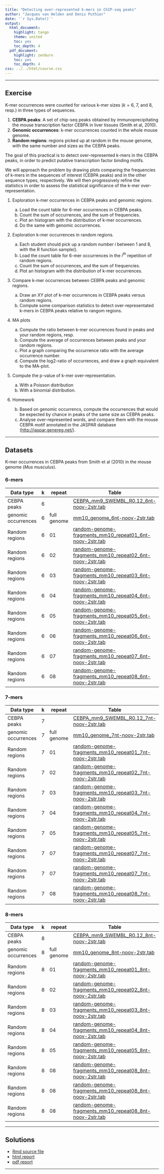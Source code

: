 ```yaml
---
title: "Detecting over-represented k-mers in ChIP-seq peaks"
author: "Jacques van Helden and Denis Puthier"
date: '`r Sys.Date()`'
output:
  html_document:
    highlight: tango
    theme: united
    toc: yes
    toc_depth: 4
  pdf_document:
    highlight: zenburn
    toc: yes
    toc_depth: 4
css: ../../html/course.css
---
```


* * * * * 

## Exercise

K-mer occurrences were counted for various k-mer sizes ($k=6$, $7$, and $8$, resp.) in three types of sequences. 

1. **CEBPA peaks**: A set of chip-seq peaks obtained by immunoprecipitating the mouse transcription factor CEBPA in liver tissues (Smith et al, 2010).
2. **Genomic occurrences**: k-mer occurrences counted in the whole mouse genome.
3. **Random regions**: regions picked up at random in the mouse genome, with the same number and sizes as the CEBPA peaks. 

The goal of this practical is to detect over-represented k-mers in the CEBPA peaks, in order to predict putative transcription factor binding motifs. 

We will approach the problem by drawing plots comparing the frequencies of k-mers in the sequences of interest (CEBPA peaks) and in the other sequence types, respectively. We will then progressively refine the statistics in order to assess the statistical significance of the k-mer over-representation. 

1. Exploration k-mer occurrences in CEBPA peaks and genomic regions.

    a. Load the count table for 6-mer occurrences in CEBPA peaks. 
    b. Count the sum of occurrences, and the sum of frequencies.
    c. Plot an histogram with the distribution of k-mer occurrences. 
    d. Do the same with genomic occurrences. 

2. Exploration k-mer occurrences in random regions. 

    a. Each student should pick up a random number $i$ between 1 and 8, with the R function sample().
    b. Load the count table for 6-mer occurrences in the $i^{th}$ repetition of random regions.  
    c. Count the sum of occurrences, and the sum of frequencies.
    d. Plot an histogram with the distribution of k-mer occurrences. 

3. Compare k-mer occurrences between CEBPA peaks and genomic regions. 

    a. Draw an XY plot of k-mer occurrences in CEBPA peaks versus random regions. 
    b. Compute some comparison statistics to detect over-representated k-mers in CEBPA peaks relative to rangom regions.
    

4. MA plots

    a. Compute the ratio between k-mer occurrences found in peaks and your random regions, resp. 
    b. Compute the average of occurrences between peaks and your random regions.
    c. Plot a graph comparing the occurrence ratio with the average occurrence number.
    c. Compute the log2-ratio of occurrences, and draw a graph equivalent to the MA-plot.
    
5. Compute the p-value of k-mer over-representation.

    a. With a Poisson distribution
    b. With a binomial distribution. 

6. Homework

    b. Based  on genomic occurrencs, compute the occurrences that would be expected by chance in peaks of the same size as CEBPA peaks.
    a. Analyse over-represented words, and compare them with the mouse CEBPA motif annotated in the JASPAR database ([http://jaspar.genereg.net/](http://jaspar.genereg.net/)).

* * * * * 

## Datasets

K-mer  occurrences in CEBPA peaks from Smith et al (2010) in the mouse genome (*Mus musculus*).

### 6-mers

| Data type | k | repeat | Table |
|--------------|---|--------|------------------------------------------------|
| CEBPA peaks | 6 | | [CEBPA_mm9_SWEMBL_R0.12_6nt-noov-2str.tab](../../data/kmer_occurrences/CEBPA_mm9_peaks_Ballester_2010/CEBPA_mm9_SWEMBL_R0.12_6nt-noov-2str.tab) |
| genomic occurrences | 6 | full genome | [mm10_genome_6nt-noov-2str.tab](../../data/kmer_occurrences/mm10_for_ASG_course/mm10_genome_6nt-noov-2str.tab) |
| Random regions | 6 | 01 | [random-genome-fragments_mm10_repeat01_6nt-noov-2str.tab](../../data/kmer_occurrences/random_fragments_mm10/random-genome-fragments_mm10_repeat01_6nt-noov-2str.tab) |
| Random regions | 6 | 02 | [random-genome-fragments_mm10_repeat02_6nt-noov-2str.tab](../../data/kmer_occurrences/random_fragments_mm10/random-genome-fragments_mm10_repeat02_6nt-noov-2str.tab) |
| Random regions | 6 | 03 | [random-genome-fragments_mm10_repeat03_6nt-noov-2str.tab](../../data/kmer_occurrences/random_fragments_mm10/random-genome-fragments_mm10_repeat03_6nt-noov-2str.tab) |
| Random regions | 6 | 04 | [random-genome-fragments_mm10_repeat04_6nt-noov-2str.tab](../../data/kmer_occurrences/random_fragments_mm10/random-genome-fragments_mm10_repeat04_6nt-noov-2str.tab) |
| Random regions | 6 | 05 | [random-genome-fragments_mm10_repeat05_6nt-noov-2str.tab](../../data/kmer_occurrences/random_fragments_mm10/random-genome-fragments_mm10_repeat05_6nt-noov-2str.tab) |
| Random regions | 6 | 06 | [random-genome-fragments_mm10_repeat06_6nt-noov-2str.tab](../../data/kmer_occurrences/random_fragments_mm10/random-genome-fragments_mm10_repeat06_6nt-noov-2str.tab) |
| Random regions | 6 | 07 | [random-genome-fragments_mm10_repeat07_6nt-noov-2str.tab](../../data/kmer_occurrences/random_fragments_mm10/random-genome-fragments_mm10_repeat07_6nt-noov-2str.tab) |
| Random regions | 6 | 08 | [random-genome-fragments_mm10_repeat08_6nt-noov-2str.tab](../../data/kmer_occurrences/random_fragments_mm10/random-genome-fragments_mm10_repeat08_6nt-noov-2str.tab) |

### 7-mers

| Data type | k | repeat | Table |
|--------------|---|--------|------------------------------------------------|
| CEBPA peaks | 7 | | [CEBPA_mm9_SWEMBL_R0.12_7nt-noov-2str.tab](../../data/kmer_occurrences/CEBPA_mm9_peaks_Ballester_2010/CEBPA_mm9_SWEMBL_R0.12_7nt-noov-2str.tab) |
| genomic occurrences | 7 | full genome | [mm10_genome_7nt-noov-2str.tab](../../data/kmer_occurrences/mm10_for_ASG_course/mm10_genome_7nt-noov-2str.tab) |
| Random regions | 7 | 01 | [random-genome-fragments_mm10_repeat01_7nt-noov-2str.tab](../../data/kmer_occurrences/random_fragments_mm10/random-genome-fragments_mm10_repeat01_7nt-noov-2str.tab) |
| Random regions | 7 | 02 | [random-genome-fragments_mm10_repeat02_7nt-noov-2str.tab](../../data/kmer_occurrences/random_fragments_mm10/random-genome-fragments_mm10_repeat02_7nt-noov-2str.tab) |
| Random regions | 7 | 03 | [random-genome-fragments_mm10_repeat03_7nt-noov-2str.tab](../../data/kmer_occurrences/random_fragments_mm10/random-genome-fragments_mm10_repeat03_7nt-noov-2str.tab) |
| Random regions | 7 | 04 | [random-genome-fragments_mm10_repeat04_7nt-noov-2str.tab](../../data/kmer_occurrences/random_fragments_mm10/random-genome-fragments_mm10_repeat04_7nt-noov-2str.tab) |
| Random regions | 7 | 05 | [random-genome-fragments_mm10_repeat05_7nt-noov-2str.tab](../../data/kmer_occurrences/random_fragments_mm10/random-genome-fragments_mm10_repeat05_7nt-noov-2str.tab) |
| Random regions | 7 | 07 | [random-genome-fragments_mm10_repeat07_7nt-noov-2str.tab](../../data/kmer_occurrences/random_fragments_mm10/random-genome-fragments_mm10_repeat07_7nt-noov-2str.tab) |
| Random regions | 7 | 07 | [random-genome-fragments_mm10_repeat07_7nt-noov-2str.tab](../../data/kmer_occurrences/random_fragments_mm10/random-genome-fragments_mm10_repeat07_7nt-noov-2str.tab) |
| Random regions | 7 | 08 | [random-genome-fragments_mm10_repeat08_7nt-noov-2str.tab](../../data/kmer_occurrences/random_fragments_mm10/random-genome-fragments_mm10_repeat08_7nt-noov-2str.tab) |

### 8-mers

| Data type | k | repeat | Table |
|--------------|---|--------|------------------------------------------------|
| CEBPA peaks | 8 | | [CEBPA_mm9_SWEMBL_R0.12_8nt-noov-2str.tab](../../data/kmer_occurrences/CEBPA_mm9_peaks_Ballester_2010/CEBPA_mm9_SWEMBL_R0.12_8nt-noov-2str.tab) |
| genomic occurrences | 8 | full genome | [mm10_genome_8nt-noov-2str.tab](../../data/kmer_occurrences/mm10_for_ASG_course/mm10_genome_8nt-noov-2str.tab) |
| Random regions | 8 | 01 | [random-genome-fragments_mm10_repeat01_8nt-noov-2str.tab](../../data/kmer_occurrences/random_fragments_mm10/random-genome-fragments_mm10_repeat01_8nt-noov-2str.tab) |
| Random regions | 8 | 02 | [random-genome-fragments_mm10_repeat02_8nt-noov-2str.tab](../../data/kmer_occurrences/random_fragments_mm10/random-genome-fragments_mm10_repeat02_8nt-noov-2str.tab) |
| Random regions | 8 | 03 | [random-genome-fragments_mm10_repeat03_8nt-noov-2str.tab](../../data/kmer_occurrences/random_fragments_mm10/random-genome-fragments_mm10_repeat03_8nt-noov-2str.tab) |
| Random regions | 8 | 04 | [random-genome-fragments_mm10_repeat04_8nt-noov-2str.tab](../../data/kmer_occurrences/random_fragments_mm10/random-genome-fragments_mm10_repeat04_8nt-noov-2str.tab) |
| Random regions | 8 | 05 | [random-genome-fragments_mm10_repeat05_8nt-noov-2str.tab](../../data/kmer_occurrences/random_fragments_mm10/random-genome-fragments_mm10_repeat05_8nt-noov-2str.tab) |
| Random regions | 8 | 08 | [random-genome-fragments_mm10_repeat08_8nt-noov-2str.tab](../../data/kmer_occurrences/random_fragments_mm10/random-genome-fragments_mm10_repeat08_8nt-noov-2str.tab) |
| Random regions | 8 | 08 | [random-genome-fragments_mm10_repeat08_8nt-noov-2str.tab](../../data/kmer_occurrences/random_fragments_mm10/random-genome-fragments_mm10_repeat08_8nt-noov-2str.tab) |
| Random regions | 8 | 08 | [random-genome-fragments_mm10_repeat08_8nt-noov-2str.tab](../../data/kmer_occurrences/random_fragments_mm10/random-genome-fragments_mm10_repeat08_8nt-noov-2str.tab) |

* * * * * 


## Solutions

- [Rmd source file](kmer_occurrences_chip-seq_peaks_solutions_JvH.Rmd)
- [html report](kmer_occurrences_chip-seq_peaks_solutions_JvH.html)
- [pdf report](kmer_occurrences_chip-seq_peaks_solutions_JvH.pdf)

* * * * * 

